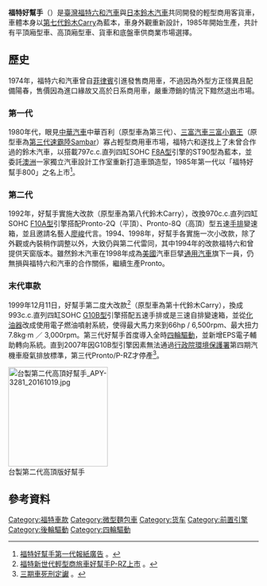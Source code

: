 {{Infobox Automobile
| name           = 福特好幫手
| image          = [[File:1999_Ford_Pronto_truck_20150718.jpg|270px]]
| aka            = 福特Pronto
| manufacturer   = [[福特六和汽車|福特六和汽車]]
| production     = 1985年-2007年
| class          = [[輕型車|輕型]]商用平頭式（cab over）貨、卡車
| layout         = [[中置後驅|MR]]、[[四輪驅動|4WD]]
| body_style     = 二/四/五門[[微型麵包車|微型麵包車]]、二門[[皮卡|皮卡]]貨車
| related        = [[鈴木Carry|鈴木Carry]]
}}

'''福特好幫手'''（{{lang-en|'''Ford Pronto'''}}）是[[臺灣|臺灣]][[福特六和汽車|福特六和汽車]]與[[日本|日本]][[鈴木汽車|鈴木汽車]]共同開發的輕型商用客貨車，車體本身以[[鈴木Carry#第七代ST30/ST31/ST40/ST41/ST90系（1979年-1985年）|第七代鈴木Carry]]為藍本，車身外觀重新設計，1985年開始生產，共計有平頂廂型車、高頂廂型車、貨車和底盤車供商業市場選擇。

==歷史==
1974年，福特六和汽車曾自[[菲律賓|菲律賓]]引進發售{{link-en|福特Fiera|Ford Fiera|福特利大}}商用車，不過因為外型方正怪異且配備陽春，售價因為進口緣故又高於日系商用車，嚴重滯銷的情況下黯然退出市場。

===第一代===
1980年代，眼見[[中華汽車工業|中華汽車]]中華百利（原型車為第三代{{link-ja|三菱Minicab|三菱・ミニキャブ}}）、[[三富汽車|三富汽車]][[速霸陸Sambar#三富小霸王及好運600|三富小霸王]]（原型車為[[速霸陸Sambar#第三代（1973年-1982年）|第三代速霸陸Sambar]]）寡占輕型商用車市場，福特六和遂找上了未曾合作過的鈴木汽車，以搭載797c.c.直列四缸SOHC [[鈴木F族引擎#F8A型（SOHC）|F8A型]]引擎的ST90型為藍本，並委託[[澳洲|澳洲]]一家獨立汽車設計工作室重新打造車頭造型，1985年第一代以「福特好幫手800」之名上市<ref>[http://7car.tw/articles/read/1213/0 福特好幫手第一代報紙廣告] {{Wayback|url=http://7car.tw/articles/read/1213/0 |date=20201008183726 }}。</ref>。

===第二代===
1992年，好幫手實施大改款（原型車為第八代鈴木Carry），改換970c.c.直列四缸SOHC [[鈴木F族引擎#F10A型（SOHC）|F10A型]]引擎搭配Pronto-2Q（平頂）、Pronto-8Q（高頂）型五速[[手排|手排]]變速箱，並且邀請名藝人[[廖峻|廖峻]]代言。1994、1998年，好幫手各實施一次小改款，除了外觀或內裝稍作調整以外，大致仍與第二代雷同，其中1994年的改款福特六和曾提供天窗版本。雖然鈴木汽車在1998年成為[[美國|美國]]汽車巨擘[[通用汽車|通用汽車]]旗下一員，仍無損與福特六和汽車的合作關係，繼續生產Pronto。

===末代車款===
1999年12月11日，好幫手第二度大改款<ref>[http://www.auto-online.com.tw/news/20-343?f=0 福特新世代輕型商旅車好幫手P-RZ上市] {{Wayback|url=http://www.auto-online.com.tw/news/20-343?f=0 |date=20191213175223 }}。</ref>（原型車為第十代鈴木Carry），換成993c.c.直列四缸SOHC [[鈴木G族引擎#G10B型|G10B型]]引擎搭配五速手排或是三速自排變速箱，並從[[化油器|化油器]]改成使用電子燃油噴射系統，使得最大馬力來到66hp / 6,500rpm、最大扭力7.8kg·m ／ 3,000rpm。第三代好幫手首度導入全時[[四輪驅動|四輪驅動]]，並新增EPS電子輔助轉向系統。直到2007年因G10B型引擎因素無法通過[[行政院環境保護署|行政院環境保護署]]第四期汽機車廢氣排放標準，第三代Pronto/P-RZ才停產<ref>[http://www.twmotor.com.tw/special_1.php?id=113 三期車死刑定讞] {{Wayback|url=http://www.twmotor.com.tw/special_1.php?id=113 |date=20161107162018 }}。</ref>。

[[File:台製第二代高頂好幫手_APY-3281_20161019.jpg|200px]]<br/>
台製第二代高頂版好幫手

==參考資料==
{{reflist}}

{{commonscat|Ford Pronto}}
[[Category:福特車款|Category:福特車款]]
[[Category:微型麵包車|Category:微型麵包車]]
[[Category:货车|Category:货车]]
[[Category:前置引擎|Category:前置引擎]]
[[Category:後輪驅動|Category:後輪驅動]]
[[Category:四輪驅動|Category:四輪驅動]]